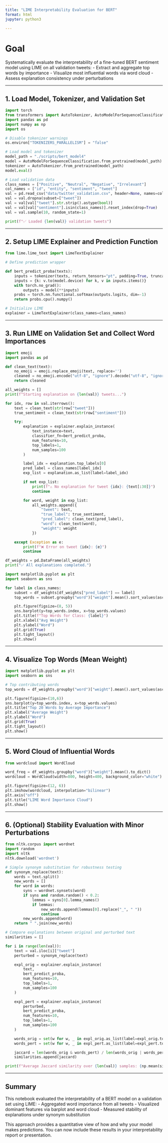 ```yaml
---
title: "LIME Interpretability Evaluation for BERT"
format: html
jupyter: python3

---
```


# Goal

Systematically evaluate the interpretability of a fine-tuned BERT sentiment model using LIME on all validation tweets:
- Extract and aggregate top words by importance
- Visualize most influential words via word cloud
- Assess explanation consistency under perturbations

---

## 1. Load Model, Tokenizer, and Validation Set

```python
import torch
from transformers import AutoTokenizer, AutoModelForSequenceClassification
import pandas as pd
import numpy as np
import os

# Disable tokenizer warnings
os.environ["TOKENIZERS_PARALLELISM"] = "false"

# Load model and tokenizer
model_path = "./scripts/bert_model4"
model = AutoModelForSequenceClassification.from_pretrained(model_path)
tokenizer = AutoTokenizer.from_pretrained(model_path)
model.eval()

# Load validation data
class_names = ["Positive", "Neutral", "Negative", "Irrelevant"]
col_names = ["id", "entity", "sentiment", "tweet"]
val = pd.read_csv("data/twitter_validation.csv", header=None, names=col_names)
val = val.dropna(subset=["tweet"])
val = val[val["tweet"].str.strip().astype(bool)]
val = val[val["sentiment"].isin(class_names)].reset_index(drop=True)
val = val.sample(10, random_state=1)

print(f"✅ Loaded {len(val)} validation tweets")
```

---

## 2. Setup LIME Explainer and Prediction Function

```python
from lime.lime_text import LimeTextExplainer

# Define prediction wrapper

def bert_predict_proba(texts):
    inputs = tokenizer(texts, return_tensors="pt", padding=True, truncation=True, max_length=128)
    inputs = {k: v.to(model.device) for k, v in inputs.items()}
    with torch.no_grad():
        outputs = model(**inputs)
    probs = torch.nn.functional.softmax(outputs.logits, dim=-1)
    return probs.cpu().numpy()

# Initialize LIME
explainer = LimeTextExplainer(class_names=class_names)
```

---

## 3. Run LIME on Validation Set and Collect Word Importances

```python
import emoji
import pandas as pd

def clean_text(text):
    no_emoji = emoji.replace_emoji(text, replace='')
    cleaned = no_emoji.encode("utf-8", "ignore").decode("utf-8", "ignore")
    return cleaned

all_weights = []
print(f"Starting explanation on {len(val)} tweets...")

for idx, row in val.iterrows():
    text = clean_text(str(row["tweet"]))
    true_sentiment = clean_text(str(row["sentiment"]))

    try:
        explanation = explainer.explain_instance(
            text_instance=text,
            classifier_fn=bert_predict_proba,
            num_features=10,
            top_labels=1,
            num_samples=100
        )

        label_idx = explanation.top_labels[0]
        pred_label = class_names[label_idx]
        exp_list = explanation.as_list(label=label_idx)

        if not exp_list:
            print(f"⚠️ No explanation for tweet {idx}: {text[:30]}")
            continue

        for word, weight in exp_list:
            all_weights.append({
                "tweet": text,
                "true_label": true_sentiment,
                "pred_label": clean_text(pred_label),
                "word": clean_text(word),
                "weight": weight
            })

    except Exception as e:
        print(f"❌ Error on tweet {idx}: {e}")
        continue

df_weights = pd.DataFrame(all_weights)
print("✅ All explanations completed.")


```

```python
import matplotlib.pyplot as plt
import seaborn as sns

for label in class_names:
    subset = df_weights[df_weights["pred_label"] == label]
    top_words = subset.groupby("word")["weight"].mean().sort_values(ascending=False).head(15)

    plt.figure(figsize=(8, 5))
    sns.barplot(y=top_words.index, x=top_words.values)
    plt.title(f"Top Words for Class: {label}")
    plt.xlabel("Avg Weight")
    plt.ylabel("Word")
    plt.grid(True)
    plt.tight_layout()
    plt.show()

```


---

## 4. Visualize Top Words (Mean Weight)

```python
import matplotlib.pyplot as plt
import seaborn as sns

# Top contributing words
top_words = df_weights.groupby("word")["weight"].mean().sort_values(ascending=False).head(20)

plt.figure(figsize=(10,6))
sns.barplot(y=top_words.index, x=top_words.values)
plt.title("Top 20 Words by Average Importance")
plt.xlabel("Average Weight")
plt.ylabel("Word")
plt.grid(True)
plt.tight_layout()
plt.show()
```

---

## 5. Word Cloud of Influential Words

```python
from wordcloud import WordCloud

word_freq = df_weights.groupby("word")["weight"].mean().to_dict()
wordcloud = WordCloud(width=800, height=400, background_color="white").generate_from_frequencies(word_freq)

plt.figure(figsize=(12, 6))
plt.imshow(wordcloud, interpolation="bilinear")
plt.axis("off")
plt.title("LIME Word Importance Cloud")
plt.show()

```

---

## 6. (Optional) Stability Evaluation with Minor Perturbations

```python
from nltk.corpus import wordnet
import random
import nltk
nltk.download('wordnet')

# Simple synonym substitution for robustness testing
def synonym_replace(text):
    words = text.split()
    new_words = []
    for word in words:
        syns = wordnet.synsets(word)
        if syns and random.random() < 0.2:
            lemmas = syns[0].lemma_names()
            if lemmas:
                new_words.append(lemmas[0].replace("_", " "))
                continue
        new_words.append(word)
    return " ".join(new_words)

# Compare explanations between original and perturbed text
similarities = []

for i in range(len(val)):
    text = val.iloc[i]["tweet"]
    perturbed = synonym_replace(text)

    expl_orig = explainer.explain_instance(
        text,
        bert_predict_proba,
        num_features=10,
        top_labels=1,
        num_samples=100
    )

    expl_pert = explainer.explain_instance(
        perturbed,
        bert_predict_proba,
        num_features=10,
        top_labels=1,
        num_samples=100
    )

    words_orig = set(w for w, _ in expl_orig.as_list(label=expl_orig.top_labels[0]))
    words_pert = set(w for w, _ in expl_pert.as_list(label=expl_pert.top_labels[0]))

    jaccard = len(words_orig & words_pert) / len(words_orig | words_pert)
    similarities.append(jaccard)

print(f"Average Jaccard similarity over {len(val)} samples: {np.mean(similarities):.3f}")

```

---

## Summary

This notebook evaluated the interpretability of a BERT model on a validation set using LIME:
- Aggregated word importance from all tweets
- Visualized dominant features via barplot and word cloud
- Measured stability of explanations under synonym substitution

This approach provides a quantitative view of how and why your model makes predictions.
You can now include these results in your interpretability report or presentation.